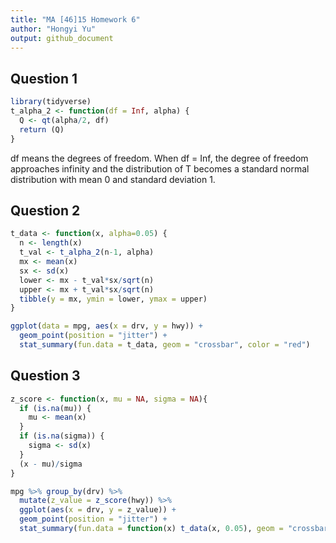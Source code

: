 ```yaml
---
title: "MA [46]15 Homework 6"
author: "Hongyi Yu"
output: github_document
---
```



## Question 1

``` r
library(tidyverse)
t_alpha_2 <- function(df = Inf, alpha) {
  Q <- qt(alpha/2, df)
  return (Q)
}
```
df means the degrees of freedom. When df = Inf, the degree of freedom approaches infinity and the distribution of T becomes a standard normal distribution with mean 0 and standard deviation 1. 


## Question 2

```r
t_data <- function(x, alpha=0.05) {
  n <- length(x)
  t_val <- t_alpha_2(n-1, alpha)
  mx <- mean(x)
  sx <- sd(x)
  lower <- mx - t_val*sx/sqrt(n)
  upper <- mx + t_val*sx/sqrt(n)
  tibble(y = mx, ymin = lower, ymax = upper)
}

ggplot(data = mpg, aes(x = drv, y = hwy)) + 
  geom_point(position = "jitter") +
  stat_summary(fun.data = t_data, geom = "crossbar", color = "red")
```


## Question 3

```r
z_score <- function(x, mu = NA, sigma = NA){
  if (is.na(mu)) {
    mu <- mean(x)
  }
  if (is.na(sigma)) {
    sigma <- sd(x)
  }
  (x - mu)/sigma
}

mpg %>% group_by(drv) %>% 
  mutate(z_value = z_score(hwy)) %>% 
  ggplot(aes(x = drv, y = z_value)) +
  geom_point(position = "jitter") +
  stat_summary(fun.data = function(x) t_data(x, 0.05), geom = "crossbar", color = "red")
```
